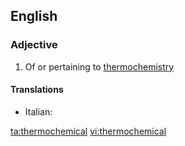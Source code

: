==English==

===Adjective===
{{en-adj|-}}

# Of or pertaining to [[thermochemistry]]

====Translations====
{{trans-top|pertaining to thermochemistry}}
* Italian: {{t-|it|termochimico}}
{{trans-mid}}

{{trans-bottom}}

[[ta:thermochemical]]
[[vi:thermochemical]]
